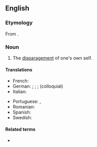 ==English==

===Etymology===
From {{af|en|self-|deprecation}}.

===Noun===
{{en-noun|-}}

# The [[disparagement]] of one's own self.

====Translations====
{{trans-top|disparaging view of oneself}}
* French: {{t+|fr|autodérision|f}}
* German: {{q|humorously}} {{t+|de|Selbstironie|f}}; {{q|otherwise also}} {{t+|de|Selbstkritik|f}}; {{t|de|Selbstherabsetzung|f}}; {{t+|de|Selbstzerfleischung|f}} (colloquial)
* Italian: {{t+|it|autoironia|f}}
{{trans-mid}}
* Portuguese: {{t|pt|autoironia|f}}, {{t|pt|autoderisão|f}}
* Romanian: {{t+|ro|autoironie|f}}
* Spanish: {{t|es|autoironía|f}}
* Swedish: {{t|sv|självironi}}
{{trans-bottom}}

====Related terms====
* {{l|en|self-deprecating}}